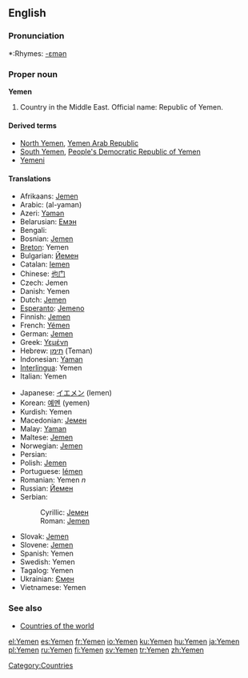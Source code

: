 ==English==

===Pronunciation===
*:Rhymes: [[Rhymes:English:-ɛmən|-ɛmən]]

===Proper noun===
'''Yemen'''

#Country in the Middle East. Official name: Republic of Yemen.

====Derived terms====
*[[North Yemen]], [[Yemen Arab Republic]]
*[[South Yemen]], [[People's Democratic Republic of Yemen]]
*[[Yemeni]]

====Translations====
{{top}}
*Afrikaans: [[Jemen]]
*Arabic: {{ARchar|[[اليمن]]}} (al-yaman) {{m}}
*Azeri: [[Yəmən]]
*Belarusian: [[Емэн]]
*Bengali: {{BNchar|[[ইয়েমেন]]}}
*Bosnian: [[Jemen]] {{m}}
*[[Breton]]: Yemen
*Bulgarian: [[Йемен]]
*Catalan: [[Iemen]]
*Chinese: [[也门]]
*Czech: Jemen
*Danish: Yemen
*Dutch: [[Jemen]]
*[[Esperanto]]: [[Jemeno]]
*Finnish: [[Jemen]]
*French: [[Yémen]] {{m}}
*German: [[Jemen]]
*Greek: [[Υεμένη]] {{f}}
*Hebrew: [[תימן]] (Teman) {{f}}
*Indonesian: [[Yaman]]
*[[Interlingua]]: Yemen
*Italian: Yemen {{m}}
{{mid}}
*Japanese: [[イエメン]] (Iemen)
*Korean: [[예멘]] (yemen)
*Kurdish: Yemen
*Macedonian: [[Јемен]] {{m}}
*Malay: [[Yaman]]
*Maltese: [[Jemen]]
*Norwegian: [[Jemen]]
*Persian: {{FAchar|[[یمن]]}}
*Polish: [[Jemen]]
*Portuguese: [[Iémen]]
*Romanian: Yemen ''n''
*Russian: [[Йемен]]
*Serbian:
*:Cyrillic: [[Јемен]] {{m}}
*:Roman: [[Jemen#Serbian|Jemen]] {{m}}
*Slovak: [[Jemen]] {{m}}
*Slovene: [[Jemen]] {{m}}
*Spanish: Yemen
*Swedish: Yemen
*Tagalog: Yemen
*Ukrainian: [[Ємен]] {{m}}
*Vietnamese: Yemen
{{bottom}}

===See also===
*[[Countries of the world]]
{{wikipedia}}
[[Category:Countries]]

[[el:Yemen]]
[[es:Yemen]]
[[fr:Yemen]]
[[io:Yemen]]
[[ku:Yemen]]
[[hu:Yemen]]
[[ja:Yemen]]
[[pl:Yemen]]
[[ru:Yemen]]
[[fi:Yemen]]
[[sv:Yemen]]
[[tr:Yemen]]
[[zh:Yemen]]
